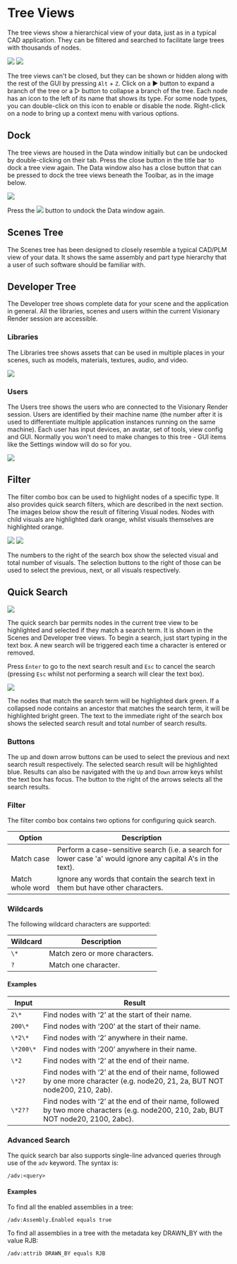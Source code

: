 # Tree Views

The tree views show a hierarchical view of your data, just as in a typical CAD application. They can be filtered and searched to facilitate large trees with thousands of nodes.

![](/img/visren/user-manual/windows/tree-views/scenes.png) ![](/img/visren/user-manual/windows/tree-views/developer.png)

The tree views can't be closed, but they can be shown or hidden along with the rest of the GUI by pressing `Alt` + `Z`. Click on a &#9654; button to expand a branch of the tree or a &#9655; button to collapse a branch of the tree. Each node has an icon to the left of its name that shows its type. For some node types, you can double-click on this icon to enable or disable the node. Right-click on a node to bring up a context menu with various options.

## Dock

The tree views are housed in the Data window initially but can be undocked by double-clicking on their tab. Press the close button in the title bar to dock a tree view again. The Data window also has a close button that can be pressed to dock the tree views beneath the Toolbar, as in the image below.

![](/img/visren/user-manual/windows/tree-views/dock.png)

Press the ![](/img/visren/user-manual/windows/tree-views/dock-button.png) button to undock the Data window again.

## Scenes Tree

The Scenes tree has been designed to closely resemble a typical CAD/PLM view of your data. It shows the same assembly and part type hierarchy that a user of such software should be familiar with.

## Developer Tree

The Developer tree shows complete data for your scene and the application in general. All the libraries, scenes and users within the current Visionary Render session are accessible.

### Libraries

The Libraries tree shows assets that can be used in multiple places in your scenes, such as models, materials, textures, audio, and video.

![](/img/visren/user-manual/windows/tree-views/libraries.png)

### Users

The Users tree shows the users who are connected to the Visionary Render session. Users are identified by their machine name (the number after it is used to differentiate multiple application instances running on the same machine). Each user has input devices, an avatar, set of tools, view config and GUI. Normally you won't need to make changes to this tree - GUI items like the Settings window will do so for you.

![](/img/visren/user-manual/windows/tree-views/users.png)

## Filter

The filter combo box can be used to highlight nodes of a specific type. It also provides quick search filters, which are described in the next section. The images below show the result of filtering Visual nodes. Nodes with child visuals are highlighted dark orange, whilst visuals themselves are highlighted orange.

![](/img/visren/user-manual/windows/tree-views/filter.png) ![](/img/visren/user-manual/windows/tree-views/filter-results.png)

The numbers to the right of the search box show the selected visual and total number of visuals. The selection buttons to the right of those can be used to select the previous, next, or all visuals respectively.

## Quick Search

![](/img/visren/user-manual/windows/tree-views/quick-search.png)

The quick search bar permits nodes in the current tree view to be highlighted and selected if they match a search term. It is shown in the Scenes and Developer tree views. To begin a search, just start typing in the text box. A new search will be triggered each time a character is entered or removed.

Press `Enter` to go to the next search result and `Esc` to cancel the search (pressing `Esc` whilst not performing a search will clear the text box).

![](/img/visren/user-manual/windows/tree-views/quick-search-results.png)

The nodes that match the search term will be highlighted dark green. If a collapsed node contains an ancestor that matches the search term, it will be highlighted bright green. The text to the immediate right of the search box shows the selected search result and total number of search results.

### Buttons

The up and down arrow buttons can be used to select the previous and next search result respectively. The selected search result will be highlighted blue. Results can also be navigated with the `Up` and `Down` arrow keys whilst the text box has focus. The button to the right of the arrows selects all the search results.

### Filter

The filter combo box contains two options for configuring quick search.

| Option           | Description                                                                                                  |
|------------------|--------------------------------------------------------------------------------------------------------------|
| Match case       | Perform a case-sensitive search (i.e. a search for lower case 'a' would ignore any capital A's in the text). |
| Match whole word | Ignore any words that contain the search text in them but have other characters.                             |

### Wildcards

The following wildcard characters are supported:

| Wildcard  | Description                    |
|-----------|--------------------------------|
| `\*`      | Match zero or more characters. |
| `?`       | Match one character.           |

#### Examples

| Input     | Result                                                                                                                              |
|-----------|-------------------------------------------------------------------------------------------------------------------------------------|
| `2\*`     | Find nodes with ‘2’ at the start of their name.                                                                                     |
| `200\*`   | Find nodes with ‘200’ at the start of their name.                                                                                   |
| `\*2\*`   | Find nodes with ‘2’ anywhere in their name.                                                                                         |
| `\*200\*` | Find nodes with ‘200’ anywhere in their name.                                                                                       |
| `\*2`     | Find nodes with ‘2’ at the end of their name.                                                                                       |
| `\*2?`    | Find nodes with ‘2’ at the end of their name, followed by one more character (e.g. node20, 21, 2a, BUT NOT node200, 210, 2ab).      |
| `\*2??`   | Find nodes with ‘2’ at the end of their name, followed by two more characters (e.g. node200, 210, 2ab, BUT NOT node20, 2100, 2abc). |

### Advanced Search

The quick search bar also supports single-line advanced queries through use of the `adv` keyword. The syntax is:

```
/adv:<query>
```

#### Examples

To find all the enabled assemblies in a tree:

```
/adv:Assembly.Enabled equals true
```

To find all assemblies in a tree with the metadata key DRAWN_BY with the value RJB:

```
/adv:attrib DRAWN_BY equals RJB
```
